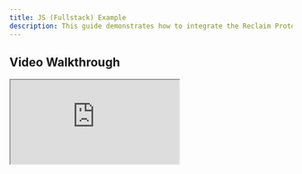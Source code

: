 ```yaml
---
title: JS (Fullstack) Example
description: This guide demonstrates how to integrate the Reclaim Protocol JavaScript SDK into a fullstack application. We'll cover both the backend and frontend implementations.
---
```


## Video Walkthrough

<iframe
  className="w-full aspect-video rounded-lg"
  src="https://www.youtube.com/embed/vtGwNUP8nWw?si=oOU-Q6WLZqRQtEHd"
  title="About Reclaim Protocol"
  allow="accelerometer; autoplay; clipboard-write; encrypted-media; gyroscope; picture-in-picture"
  allowFullScreen
/>


## Backend Implementation

For a detailed backend implementation using Node.js and Express, please refer to the [Backend Example](/backend/backend-example).

<Callout type="info">
  The backend example provides a comprehensive guide on setting up a server that generates the SDK configuration and
  handles proof verification.
</Callout>

## Frontend Implementation

This section demonstrates how to integrate the Reclaim SDK into your frontend application using the configuration received from your backend server.

### Prerequisites
- A running backend server with Reclaim SDK configuration endpoints
- Node.js environment with npm/yarn
- Basic understanding of async/await and Promise handling

### Basic Implementation

Here's a step-by-step implementation showing how to initialize and use the Reclaim SDK:

```javascript
import { ReclaimProofRequest } from '@reclaimprotocol/js-sdk';

async function initializeReclaim() {
  try {
    // Step 1: Fetch the configuration from your backend
    const response = await fetch('https://your-backend.com/reclaim/generate-config');
    const { reclaimProofRequestConfig } = await response.json();

    // Step 2: Initialize the ReclaimProofRequest with the received configuration
    const reclaimProofRequest = await ReclaimProofRequest.fromJsonString(reclaimProofRequestConfig);

    // Step 3: Generate the request URL for the verification process
    const requestUrl = await reclaimProofRequest.getRequestUrl();

    // Step 4: Start the verification session
    await reclaimProofRequest.startSession({
      onSuccess: (proofs) => {
        if (proofs) {
          if (typeof proofs === 'string') {
            // Custom callback URL case: proof is sent to callback URL
            console.log('SDK Message:', proofs);
          } else if (typeof proofs !== 'string') {
            // Default callback URL case: proof object received directly
            console.log('Proof received:', proofs?.claimData.context);
          }
        }
        // Handle successful verification (e.g., update UI, send to backend)
      },
      onError: (error) => {
        console.error('Verification failed', error);
        // Handle verification failure (e.g., show error message)
      },
    });

    console.log('Request URL:', requestUrl);
  } catch (error) {
    console.error('Error initializing Reclaim:', error);
    // Handle initialization error (e.g., show error message)
  }
}

// Initialize Reclaim when needed (e.g., button click)
initializeReclaim();
```

For detailed information about the proof object structure, see the [Advanced Configuration](../advance-configurations/advance-options#understanding-the-proof-structure) documentation.

<Callout type="tip">
  This implementation provides a streamlined approach to integrating Reclaim SDK. It handles both success and error cases while maintaining a clean, user-friendly interface.
</Callout>

## Implementation Guide

1. **Backend Setup**
   - Complete the backend setup as outlined in the [Backend Example](/backend/backend-example)
   - Ensure your endpoints are properly secured and tested

2. **Frontend Integration**
   - Install the Reclaim SDK package
   - Implement the frontend code in your application
   - Configure proper error handling and user feedback

3. **Configuration**
   - Replace 'https://your-backend.com/reclaim/generate-config' with your actual backend endpoint
   - Customize the success and error handlers according to your application needs

<Callout type="info">
  Ensure your backend endpoint is properly secured and accessible from your frontend application's domain.
</Callout>

## Best Practices and Recommendations

1. **User Experience**
   - Implement loading states during verification
   - Provide clear feedback throughout the process
   - Add proper error messages for different failure scenarios

2. **Security Considerations**
   - Implement proper authentication mechanisms
   - Validate all incoming data
   - Use secure communication channels (HTTPS)

3. **Testing**
   - Test with different network conditions
   - Verify error handling scenarios
   - Ensure cross-browser compatibility

4. **Maintenance**
   - Keep the SDK updated to the latest version
   - Monitor for any deprecation notices
   - Maintain proper logging for debugging

This implementation provides a solid foundation for integrating the Reclaim Protocol into your application. For additional features and customization options, refer to our advanced documentation sections.

